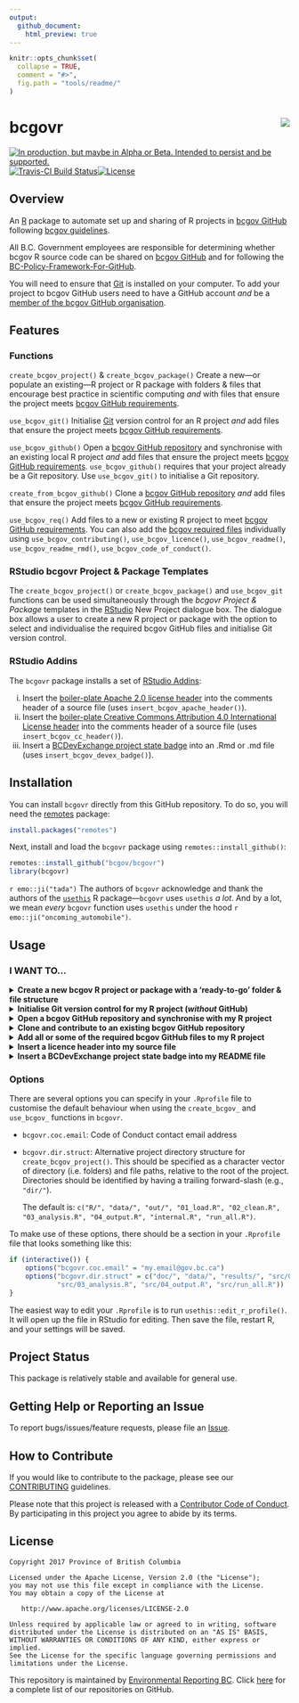 ```yaml
---
output:
  github_document:
    html_preview: true
---
```


<!-- README.md is generated from README.Rmd. Please edit README.Rmd (this file) -->

```r
knitr::opts_chunk$set(
  collapse = TRUE,
  comment = "#>",
  fig.path = "tools/readme/"
)

```

# bcgovr <img src="tools/readme/logo.png" align="right" />

<a rel="Delivery" href="https://github.com/BCDevExchange/assets/blob/master/README.md"><img alt="In production, but maybe in Alpha or Beta. Intended to persist and be supported." style="border-width:0" src="https://assets.bcdevexchange.org/images/badges/delivery.svg" title="In production, but maybe in Alpha or Beta. Intended to persist and be supported." /></a>[![Travis-CI Build Status](https://travis-ci.org/bcgov/bcgovr.svg?branch=master)](https://travis-ci.org/bcgov/bcgovr)[![License](https://img.shields.io/badge/License-Apache%202.0-blue.svg)](https://opensource.org/licenses/Apache-2.0)


## Overview

An [R](http://r-project.org) package to automate set up and sharing of R projects in [bcgov GitHub](https://github.com/bcgov) following [bcgov guidelines](https://github.com/bcgov/BC-Policy-Framework-For-GitHub).

All B.C. Government employees are responsible for determining whether bcgov R source code can be shared on [bcgov GitHub](https://github.com/bcgov) and for following the [BC-Policy-Framework-For-GitHub](https://github.com/bcgov/BC-Policy-Framework-For-GitHub).

You will need to ensure that [Git](https://git-scm.com/) is installed on your computer. To add your project to bcgov GitHub users need to have a GitHub account _and_ be a [member of the bcgov GitHub organisation](https://github.com/bcgov/BC-Policy-Framework-For-GitHub/blob/master/BC-Gov-Org-HowTo/Cheatsheet.md). 

## Features

### Functions

`create_bcgov_project()` & `create_bcgov_package()` Create a new&mdash;or populate an existing&mdash;R project or R package with folders & files that encourage best practice in scientific computing _and_ with files that ensure the project meets [bcgov GitHub requirements](https://github.com/bcgov/BC-Policy-Framework-For-GitHub/blob/master/BC-Gov-Org-HowTo/Cheatsheet.md).

`use_bcgov_git()` Initialise [Git](https://git-scm.com/) version control for an R project _and_ add files that ensure the project meets [bcgov GitHub requirements](https://github.com/bcgov/BC-Policy-Framework-For-GitHub/blob/master/BC-Gov-Org-HowTo/Cheatsheet.md).

`use_bcgov_github()` Open a [bcgov GitHub repository](https://github.com/bcgov) and synchronise with an existing local R project _and_ add files that ensure the project meets [bcgov GitHub requirements](https://github.com/bcgov/BC-Policy-Framework-For-GitHub/blob/master/BC-Gov-Org-HowTo/Cheatsheet.md). `use_bcgov_github()` requires that your project already be a Git repository. Use `use_bcgov_git()` to initialise a Git repository.

`create_from_bcgov_github()`  Clone a [bcgov GitHub repository](https://github.com/bcgov) _and_ add files that ensure the project meets [bcgov GitHub requirements](https://github.com/bcgov/BC-Policy-Framework-For-GitHub/blob/master/BC-Gov-Org-HowTo/Cheatsheet.md).

`use_bcgov_req()` Add files to a new or existing R project to meet [bcgov GitHub requirements](https://github.com/bcgov/BC-Policy-Framework-For-GitHub/blob/master/BC-Gov-Org-HowTo/Cheatsheet.md). You can also add the [bcgov required files](https://github.com/bcgov/BC-Policy-Framework-For-GitHub/blob/master/BC-Gov-Org-HowTo/Cheatsheet.md) individually using `use_bcgov_contributing()`, `use_bcgov_licence()`, `use_bcgov_readme()`, `use_bcgov_readme_rmd()`, `use_bcgov_code_of_conduct()`.


### RStudio bcgovr Project & Package Templates

The `create_bcgov_project()` or `create_bcgov_package()` and `use_bcgov_git` functions can be used simultaneously through the *bcgovr Project & Package* templates in the [RStudio](https://www.rstudio.com/) New Project dialogue box. The dialogue box allows a user to create a new R project or package with the option to select and individualise the required bcgov GitHub files and initialise Git version control.


### RStudio Addins

The `bcgovr` package installs a set of [RStudio Addins](https://rstudio.github.io/rstudioaddins/):

(i) Insert the [boiler-plate Apache 2.0 license header](https://github.com/bcgov/BC-Policy-Framework-For-GitHub/blob/master/BC-Open-Source-Development-Employee-Guide/Licenses.md) into the comments header of a source file (uses `insert_bcgov_apache_header()`).
(ii) Insert the [boiler-plate Creative Commons Attribution 4.0 International License header](https://github.com/bcgov/BC-Policy-Framework-For-GitHub/blob/master/BC-Open-Source-Development-Employee-Guide/Licenses.md) into the comments header of a source file (uses `insert_bcgov_cc_header()`).
(iii) Insert a [BCDevExchange project state badge](https://github.com/BCDevExchange/assets/blob/master/README.md) into an .Rmd or .md file (uses `insert_bcgov_devex_badge()`).


## Installation 

You can install `bcgovr` directly from this GitHub repository. To do so, you will need the [remotes](https://cran.r-project.org/web/packages/remotes/index.html) package:

```r
install.packages("remotes")
```

Next, install and load the `bcgovr` package using `remotes::install_github()`:

```r
remotes::install_github("bcgov/bcgovr")
library(bcgovr)
```

`r emo::ji("tada")` The authors of `bcgovr` acknowledge and thank the authors of the [`usethis`](https://cran.r-project.org/package=usethis) R package&mdash;`bcgovr` uses `usethis` _a lot_. And by a lot, we mean _every_ `bcgovr` function uses `usethis` under the hood `r emo::ji("oncoming_automobile")`.


## Usage

### I WANT TO...

<details><summary><strong>Create a new bcgov R project or package with a 'ready-to-go' folder & file structure</strong></summary>

<br />

Create and open&mdash;or populate&mdash;a local R project using `bcgovr::create_bcgov_project()`. Be sure to either specify your local directory using the `path` argument, or `setwd("C:/my-new-project")` before running `create_bcgov_project()`. The template `bcgovr` folders and files and required bcgov GitHub files will be created in the new directory. For using different project templates, see the [Options](#options) section below. Type `?create_bcgov_project` in the R console for help.

```r
create_bcgov_project(path = "C:/my-new-project", coc_email = "my.email@gov.bc.ca") 
```

```
C:/my-new-project
├── 01_load.R
├── 02_clean.R
├── 03_analysis.R
├── 04_output.R
├── CODE_OF_CONDUCT.md
├── CONTRIBUTING.md
├── LICENSE
├── R
├── README.Rmd
├── data
├── my-new-project.Rproj
├── out
└── run_all.R
```


The `create_bcgov_package()` function is used the same way as `create_bcgov_project()` but will create all the folders & files to get started on creating an R package. Type `?create_bcgov_package` in the R console for help. The [R packages](http://r-pkgs.had.co.nz/) book by Hadley Wickham is a very useful resource if you are looking to create R packages.

```r
create_bcgov_package(path = "C:/mynewrpackage", coc_email = "my.email@gov.bc.ca") 
```

```
C:/mynewrpackage
├── CODE_OF_CONDUCT.md
├── CONTRIBUTING.md
├── DESCRIPTION
├── LICENSE
├── NAMESPACE
├── NEWS.md
├── R
├── README.Rmd
├── man
├── mynewrpackage.Rproj
└── vignettes
    └── mynewrpackage.Rmd
```

Users can also use the *bcgovr Project & Package* templates in the [RStudio](https://www.rstudio.com/) New Project dialogue box to create a new R project or package. The dialogue box provides the option to select and individualise the required bcgov GitHub files and initialise Git version control.

```r
knitr::include_graphics("tools/readme/proj_template1.png") 
knitr::include_graphics("tools/readme/proj_template2.png") 
knitr::include_graphics("tools/readme/proj_template3.png") 
```

<br />

</details>



<details><summary><strong>Initialise Git version control for my R project (<i>without</i> GitHub)</strong></summary>

<br />

Put your local R project under version control by initialising a [Git](https://git-scm.com/) repository using `use_bcgov_git()`&mdash;this automatically completes staging and committing of the initial folders & files inside the project. The `use_bcgov_git()` function also ensures the project has the required bcgov GitHub files. Type `?use_bcgov_git` in the R console for help.

```r
use_bcgov_git(coc_email = "my.email@gov.bc.ca") 
```

<br />

</details>



<details><summary><strong>Open a bcgov GitHub repository and synchronise with my R project</strong></summary>

<br />

Share your R project on [bcgov GitHub](https://github.com/bcgov) using `use_bcgov_github()`. This requires that your project already be a Git repository&mdash;use `use_bcgov_git()` to initialise a Git repository if necessary. The `use_bcgov_github()` function creates a repository on bcgov GitHub and adds and synchronises your local project with the newly created bcgov GitHub origin. The `use_bcgov_github()` function also ensures the project has the required bcgov GitHub files. Type `?use_bcgov_github` in the R console for help.

```r
use_bcgov_github(organisation = "bcgov", coc_email = "my.email@gov.bc.ca") 
```

<br />

</details>



<details><summary><strong>Clone and contribute to an existing bcgov GitHub repository</strong></summary>

<br />

Create a new local Git repository with a project or repository cloned from bcgov GitHub using `create_from_bcgov_github()`. The `create_from_bcgov_github()` function also ensures the project has the required bcgov GitHub files. Type `?create_from_bcgov_github` in the R console for help.

```r
create_from_bcgov_github(repo = "bcgov/bcgovr", destdir = "C:/my_directory") 
```

<br />

</details>



<details><summary><strong>Add all or some of the required bcgov GitHub files to my R project</strong></summary>

<br />

Add the [required bcgov GitHub](https://github.com/bcgov/BC-Policy-Framework-For-GitHub/blob/master/BC-Gov-Org-HowTo/Cheatsheet.md) files&mdash;a LICENCE, a README, a CODE OF CONDUCT and a CONTRIBUTING file&mdash;to any new or existing bcgov R project or package using `use_bcgov_req()`. Type `?use_bcgov_req` in the R console for help.

You can use the `licence`, `coc_email` & `rmarkdown` arguments to change the default Apache 2.0 License, add your contact details to the Code of Conduct, or decline a README.Rmd file&mdash;maybe you only want a README.md for the project?

```r
use_bcgov_req(licence = "cc-by", rmarkdown = FALSE, coc_email = "my.email@gov.bc.ca")
```

You can also add the individual required files as needed using:

```r
use_bcgov_licence()
use_bcgov_readme()
use_bcgov_contributing()
use_bcgov_code_of_conduct(coc_email = "my.email@gov.bc.ca")
```

<br />

</details>



<details><summary><strong>Insert a licence header into my source file</strong></summary>

<br />

Need to add that Apache 2.0 or Creative Commons License header to a source file? Just click-click:

![](tools/readme/bcgovr_addin_licence.gif)

You can also use `insert_bcgov_apache_header()` or `insert_bcgov_cc_header()`.

<br />

</details>



<details><summary><strong>Insert a BCDevExchange project state badge into my README file</strong></summary>

<br />

Need to add a Project State Badge to your README file? Just click-click-click-click:

![](tools/readme/bcgovr_addin_badge.gif)

You can also use `insert_bcgov_devex_badge("inspiration")`. Type `?insert_bcgov_devex_badge` in the R console for the list of badge options and other help.

</details>


### Options

There are several options you can specify in your `.Rprofile` file to customise the default behaviour when using the `create_bcgov_` and `use_bcgov_` functions in `bcgovr`.

* `bcgovr.coc.email`: Code of Conduct contact email address
* `bcgovr.dir.struct`: Alternative project directory structure for `create_bcgov_project()`. This should be specified as a character vector of directory (i.e. folders) and file paths, relative to the root of the project.  Directories should be identified by having a trailing forward-slash (e.g., `"dir/"`).
    
    The default is: `c("R/", "data/", "out/", "01_load.R", "02_clean.R", "03_analysis.R", "04_output.R", "internal.R", "run_all.R")`.

To make use of these options, there should be a section in your `.Rprofile` file that looks something like this:

```r
if (interactive()) {
    options("bcgovr.coc.email" = "my.email@gov.bc.ca")
    options("bcgovr.dir.struct" = c("doc/", "data/", "results/", "src/01_load.R", "src/02_clean.R",
            "src/03_analysis.R", "src/04_output.R", "src/run_all.R"))
}
```

The easiest way to edit your `.Rprofile` is to run `usethis::edit_r_profile()`. It will open 
up the file in RStudio for editing. Then save the file, restart R, and your settings 
will be saved.

## Project Status

This package is relatively stable and available for general use.

## Getting Help or Reporting an Issue

To report bugs/issues/feature requests, please file an [Issue](https://github.com/bcgov/bcgovr/issues/).


## How to Contribute

If you would like to contribute to the package, please see our 
[CONTRIBUTING](CONTRIBUTING.md) guidelines.

Please note that this project is released with a [Contributor Code of Conduct](CODE_OF_CONDUCT.md). By participating in this project you agree to abide by its terms.


## License

    Copyright 2017 Province of British Columbia

    Licensed under the Apache License, Version 2.0 (the "License");
    you may not use this file except in compliance with the License.
    You may obtain a copy of the License at 

       http://www.apache.org/licenses/LICENSE-2.0

    Unless required by applicable law or agreed to in writing, software
    distributed under the License is distributed on an "AS IS" BASIS,
    WITHOUT WARRANTIES OR CONDITIONS OF ANY KIND, either express or implied.
    See the License for the specific language governing permissions and
    limitations under the License.


This repository is maintained by [Environmental Reporting BC](http://www2.gov.bc.ca/gov/content?id=FF80E0B985F245CEA62808414D78C41B). Click [here](https://github.com/bcgov/EnvReportBC-RepoList) for a complete list of our repositories on GitHub.
